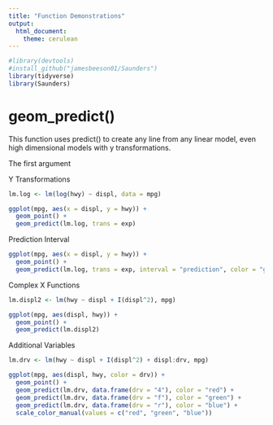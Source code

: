 ```yaml
---
title: "Function Demonstrations"
output:
  html_document:
    theme: cerulean
---
```


```r
#library(devtools)
#install_github("jamesbeeson01/Saunders")
library(tidyverse)
library(Saunders)
```

# geom_predict()

This function uses predict() to create any line from any linear model, even high dimensional models with y transformations.

The first argument


Y Transformations

```r
lm.log <- lm(log(hwy) ~ displ, data = mpg)

ggplot(mpg, aes(x = displ, y = hwy)) +
  geom_point() +
  geom_predict(lm.log, trans = exp)
```

Prediction Interval

```r
ggplot(mpg, aes(x = displ, y = hwy)) +
  geom_point() +
  geom_predict(lm.log, trans = exp, interval = "prediction", color = "green")
```

Complex X Functions

```r
lm.displ2 <- lm(hwy ~ displ + I(displ^2), mpg)

ggplot(mpg, aes(displ, hwy)) +
  geom_point() +
  geom_predict(lm.displ2)
```

Additional Variables

```r
lm.drv <- lm(hwy ~ displ + I(displ^2) + displ:drv, mpg)

ggplot(mpg, aes(displ, hwy, color = drv)) +
  geom_point() +
  geom_predict(lm.drv, data.frame(drv = "4"), color = "red") +
  geom_predict(lm.drv, data.frame(drv = "f"), color = "green") +
  geom_predict(lm.drv, data.frame(drv = "r"), color = "blue") +
  scale_color_manual(values = c("red", "green", "blue"))
```